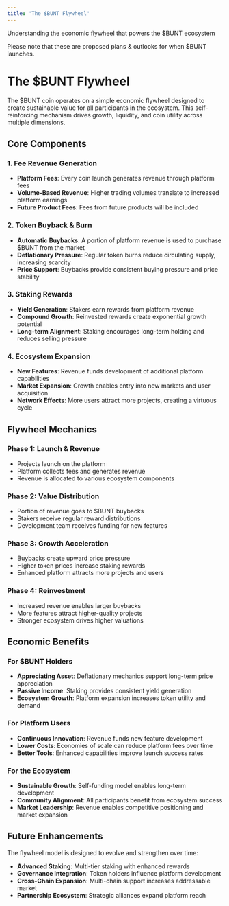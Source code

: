 ```yaml
---
title: 'The $BUNT Flywheel'
---
```


Understanding the economic flywheel that powers the $BUNT ecosystem

<Note>
Please note that these are proposed plans & outlooks for when $BUNT launches.
</Note>

# The $BUNT Flywheel

The $BUNT coin operates on a simple economic flywheel designed to create sustainable value for all participants in the ecosystem. This self-reinforcing mechanism drives growth, liquidity, and coin utility across multiple dimensions.

## Core Components

### 1. **Fee Revenue Generation**
- **Platform Fees**: Every coin launch generates revenue through platform fees
- **Volume-Based Revenue**: Higher trading volumes translate to increased platform earnings
- **Future Product Fees**: Fees from future products will be included

### 2. **Token Buyback & Burn**
- **Automatic Buybacks**: A portion of platform revenue is used to purchase $BUNT from the market
- **Deflationary Pressure**: Regular token burns reduce circulating supply, increasing scarcity
- **Price Support**: Buybacks provide consistent buying pressure and price stability

### 3. **Staking Rewards**
- **Yield Generation**: Stakers earn rewards from platform revenue
- **Compound Growth**: Reinvested rewards create exponential growth potential
- **Long-term Alignment**: Staking encourages long-term holding and reduces selling pressure

### 4. **Ecosystem Expansion**
- **New Features**: Revenue funds development of additional platform capabilities
- **Market Expansion**: Growth enables entry into new markets and user acquisition
- **Network Effects**: More users attract more projects, creating a virtuous cycle

## Flywheel Mechanics

### **Phase 1: Launch & Revenue**
- Projects launch on the platform
- Platform collects fees and generates revenue
- Revenue is allocated to various ecosystem components

### **Phase 2: Value Distribution**
- Portion of revenue goes to $BUNT buybacks
- Stakers receive regular reward distributions
- Development team receives funding for new features

### **Phase 3: Growth Acceleration**
- Buybacks create upward price pressure
- Higher token prices increase staking rewards
- Enhanced platform attracts more projects and users

### **Phase 4: Reinvestment**
- Increased revenue enables larger buybacks
- More features attract higher-quality projects
- Stronger ecosystem drives higher valuations

## Economic Benefits

### **For $BUNT Holders**
- **Appreciating Asset**: Deflationary mechanics support long-term price appreciation
- **Passive Income**: Staking provides consistent yield generation
- **Ecosystem Growth**: Platform expansion increases token utility and demand

### **For Platform Users**
- **Continuous Innovation**: Revenue funds new feature development
- **Lower Costs**: Economies of scale can reduce platform fees over time
- **Better Tools**: Enhanced capabilities improve launch success rates

### **For the Ecosystem**
- **Sustainable Growth**: Self-funding model enables long-term development
- **Community Alignment**: All participants benefit from ecosystem success
- **Market Leadership**: Revenue enables competitive positioning and market expansion

## Future Enhancements

The flywheel model is designed to evolve and strengthen over time:

- **Advanced Staking**: Multi-tier staking with enhanced rewards
- **Governance Integration**: Token holders influence platform development
- **Cross-Chain Expansion**: Multi-chain support increases addressable market
- **Partnership Ecosystem**: Strategic alliances expand platform reach